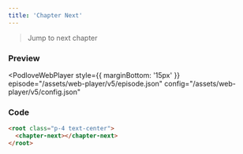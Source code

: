 ```yaml
---
title: 'Chapter Next'
---
```



> Jump to next chapter

### Preview

<PodloveWebPlayer style={{ marginBottom: '15px' }}
  episode="/assets/web-player/v5/episode.json"
  config="/assets/web-player/v5/config.json"
>
  <root class="p-4 text-center">
    <chapter-next></chapter-next>
  </root>
</PodloveWebPlayer>

### Code

```html
<root class="p-4 text-center">
  <chapter-next></chapter-next>
</root>
```
